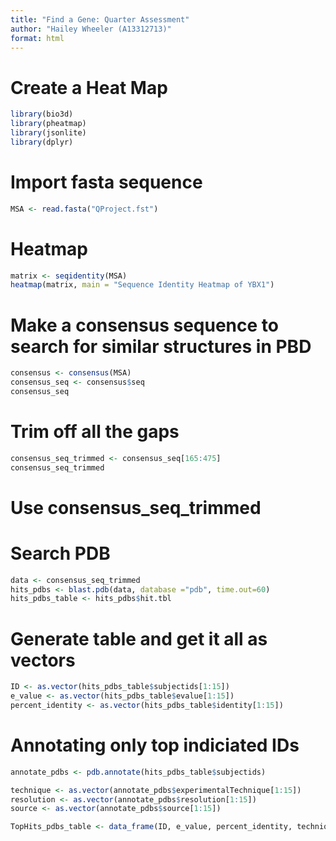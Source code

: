 ```yaml
---
title: "Find a Gene: Quarter Assessment"
author: "Hailey Wheeler (A13312713)"
format: html
---
```

# Create a Heat Map 
```r

library(bio3d)
library(pheatmap)
library(jsonlite)
library(dplyr)

```

# Import fasta sequence
```r
MSA <- read.fasta("QProject.fst")
```

# Heatmap 
```r
matrix <- seqidentity(MSA)
heatmap(matrix, main = "Sequence Identity Heatmap of YBX1")
```

# Make a consensus sequence to search for similar structures in PBD

```r
consensus <- consensus(MSA)
consensus_seq <- consensus$seq
consensus_seq
```
# Trim off all the gaps 

```r
consensus_seq_trimmed <- consensus_seq[165:475]
consensus_seq_trimmed
```
# Use consensus_seq_trimmed 
# Search PDB 

```r
data <- consensus_seq_trimmed
hits_pdbs <- blast.pdb(data, database ="pdb", time.out=60)
hits_pdbs_table <- hits_pdbs$hit.tbl
```

# Generate table and get it all as vectors 
```r
ID <- as.vector(hits_pdbs_table$subjectids[1:15])
e_value <- as.vector(hits_pdbs_table$evalue[1:15])
percent_identity <- as.vector(hits_pdbs_table$identity[1:15])
```

# Annotating only top indiciated IDs
```r
annotate_pdbs <- pdb.annotate(hits_pdbs_table$subjectids)
```

```r
technique <- as.vector(annotate_pdbs$experimentalTechnique[1:15])
resolution <- as.vector(annotate_pdbs$resolution[1:15])
source <- as.vector(annotate_pdbs$source[1:15])
```



```r
TopHits_pdbs_table <- data_frame(ID, e_value, percent_identity, technique, resolution, source)
```





